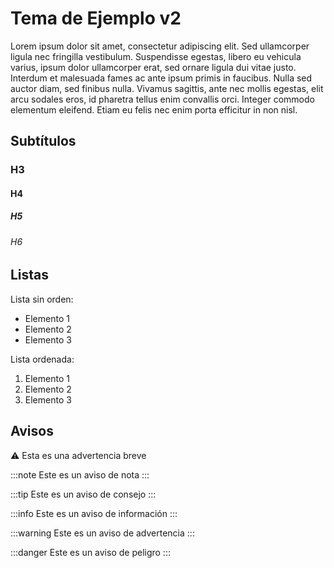 # Tema de Ejemplo v2

Lorem ipsum dolor sit amet, consectetur adipiscing elit. Sed ullamcorper ligula nec fringilla vestibulum. Suspendisse egestas, libero eu vehicula varius, ipsum dolor ullamcorper erat, sed ornare ligula dui vitae justo. Interdum et malesuada fames ac ante ipsum primis in faucibus. Nulla sed auctor diam, sed finibus nulla. Vivamus sagittis, ante nec mollis egestas, elit arcu sodales eros, id pharetra tellus enim convallis orci. Integer commodo elementum eleifend. Etiam eu felis nec enim porta efficitur in non nisl.

## Subtítulos

### H3

#### H4

##### H5

###### H6

## Listas

Lista sin orden:

- Elemento 1
- Elemento 2
- Elemento 3

Lista ordenada:

1. Elemento 1
2. Elemento 2
3. Elemento 3

## Avisos

:warning: Esta es una advertencia breve

:::note
Este es un aviso de nota
:::

:::tip
Este es un aviso de consejo
:::

:::info
Este es un aviso de información
:::

:::warning
Este es un aviso de advertencia
:::

:::danger
Este es un aviso de peligro
:::